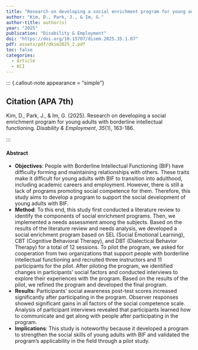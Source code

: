 ```yaml
---
title: "Research on developing a social enrichment program for young adults with borderline intellectual functioning"
author: "Kim, D., Park, J., & Im, G."
author-title: author(s)
year: "2025"
publication: "Disability & Employment"
doi: "https://doi.org/10.15707/disem.2025.35.1.07"
pdf: assets/pdf/dkim2025_2.pdf
toc: false
categories:
  - Article
  - KCI
---
```


::: {.callout-note appearance = "simple"}

## Citation (APA 7th)

Kim, D., Park, J., & Im, G. (2025). Research on developing a social enrichment program for young adults with borderline intellectual functioning. *Disability & Employment*, *35*(1), 163-186.

:::

#### Abstract

- **Objectives**: People with Borderline Intellectual Functioning (BIF) have difficulty forming and maintaining relationships with others. These traits make it difficult for young adults with BIF to transition into adulthood, including academic careers and employment. However, there is still a lack of programs promoting social competence for them. Therefore, this study aims to develop a program to support the social development of young adults with BIF. 
- **Method**: To this end, this study first conducted a literature review to identify the components of social enrichment programs. Then, we implemented a needs assessment among the subjects. Based on the results of the literature review and needs analysis, we developed a social enrichment program based on SEL (Social Emotional Learning), CBT (Cognitive Behavioral Therapy), and DBT (Dialectical Behavior Therapy) for a total of 12 sessions. To pilot the program, we asked for cooperation from two organizations that support people with borderline intellectual functioning and recruited three instructors and 11 participants for the pilot. After piloting the program, we identified changes in participants' social factors and conducted interviews to explore their experiences with the program. Based on the results of the pilot, we refined the program and developed the final program. 
- **Results**: Participants' social awareness post-test scores increased significantly after participating in the program. Observer responses showed significant gains in all factors of the social competence scale. Analysis of participant interviews revealed that participants learned how to communicate and get along with people after participating in the program. 
- **Implications**: This study is noteworthy because it developed a program to strengthen the social skills of young adults with BIF and validated the program's applicability in the field through a pilot study.